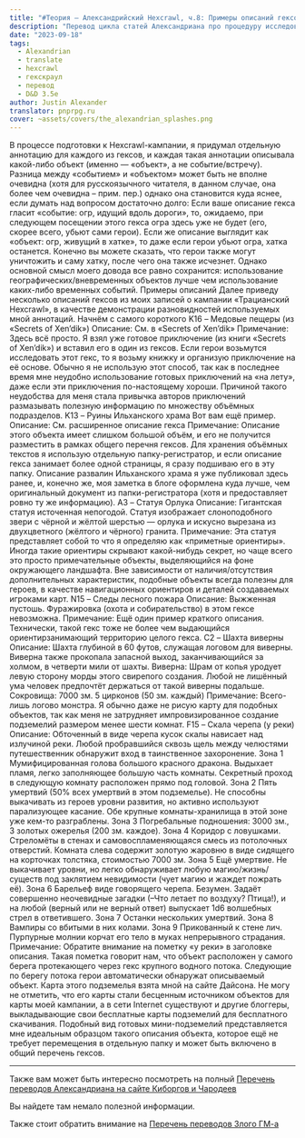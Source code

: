 ```yaml
---
title: "#Теория — Александрийский Hexcrawl, ч.8: Примеры описаний гексов"
description: "Перевод цикла статей Александриана про процедуру исследования гексов в третьей редакции D&D #alexandrian #hexcrawl #dnd3e #translate"
date: "2023-09-18"
tags:
  - Alexandrian
  - translate
  - hexcrawl
  - гекскраул
  - перевод
  - D&D 3.5e
author: Justin Alexander
translator: pnprpg.ru
cover: ~assets/covers/the_alexandrian_splashes.png
---
```


В процессе подготовки к Hexcrawl-кампании, я придумал отдельную аннотацию для каждого из гексов, и каждая такая аннотации описывала какой-либо объект (именно — «oбъект», а не событие/встречу). Разница между «событием» и «объектом» может быть не вполне очевидна (хотя для русскоязычного читателя, в данном случае, она более чем очевидна – прим. пер.) однако она становится куда яснее, если думать над вопросом достаточно долго:
Если ваше описание гекса гласит «событие: огр, идущий вдоль дороги», то, ожидаемо, при следующем посещении этого гекса огра здесь уже не будет (его, скорее всего, убьют сами герои). Если же описание выглядит как «объект: огр, живущий в хатке», то даже если герои убьют огра, хатка останется.
Конечно вы можете сказать, что герои также могут уничтожить и саму хатку, после чего она также исчезнет. Однако основной смысл моего довода все равно сохранится: использование географических/вневременных объектов лучше чем использование каких-либо временных событий.
Примеры описаний
Далее приведу несколько описаний гексов из моих записей о кампании «Трацианский Hexcrawl», в качестве демонстрации разновидностей используемых мной аннотаций. Начнём с самого короткого
K16 – Медовые пещеры (из «Secrets of Xen’dik»)
Описание: См. в «Secrets of Xen’dik» Примечание: Здесь всё просто. Я взял уже готовое приключение (из книги «Secrets of Xen’dik») и вставил его в один из гексов. Если герои возьмутся исследовать этот гекс, то я возьму книжку и организую приключение на её основе.
Обычно я не использую этот способ, так как в последнее время мне неудобно использование готовых приключений на «на лету», даже если эти приключения по-настоящему хороши. Причиной такого неудобства для меня стала привычка авторов приключений размазывать полезную информацию по множеству объёмных подразделов.
K13 – Руины Ильханского храма
Вот вам ещё пример. Описание: См. расширенное описание гекса Примечание: Описание этого объекта имеет слишком большой объём, и его не получится разместить в рамках общего перечня гексов.
Для хранения объёмных текстов я использую отдельную папку-регистратор, и если описание гекса занимает более одной страницы, я сразу подшиваю его в эту папку. Описание развалин Ильханского храма я уже публиковал здесь ранее, и, конечно же, моя заметка в блоге оформлена куда лучше, чем оригинальный документ из папки-регистратора (хотя и предоставляет ровно ту же информацию).
A3 – Статуя Орлука
Описание: Гигантская статуя источенная непогодой. Статуя изображает слоноподобного звери с чёрной и жёлтой шерстью — орлука и искусно вырезана из двухцветного (жёлтого и чёрного) гранита. Примечание: Эта статуя представляет собой то что я определяю как «приметные ориентиры». Иногда такие ориентиры скрывают какой-нибудь секрет, но чаще всего это просто примечательные объекты¸ выделяющийся на фоне окружающего ландшафта.
Вне зависимости от наличия/отсутствия дополнительных характеристик, подобные объекты всегда полезны для героев, в качестве навигационных ориентиров и деталей создаваемых игроками карт.
N15 – Следы лесного пожара
Описание: Выжженная пустошь. Фуражировка (охота и собирательство) в этом гексе невозможна. Примечание: Ещё один пример краткого описания. Технически, такой гекс тоже не более чем выдающийся ориентирзанимающий территорию целого гекса.
C2 – Шахта виверны
Описание: Шахта глубиной в 60 футов, служащая логовом для виверны. Виверна также прокопала запасной выход, заканчивающийся за холмом, в четверти мили от шахты. Виверна: Шрам от копья уродует левую сторону морды этого свирепого создания. Любой не лишённый ума человек предпочтёт держаться от такой виверны подальше. Сокровища: 7000 зм. 5 цирконов (50 зм. каждый) Примечание: Всего-лишь логово монстра.
Я обычно даже не рисую карту для подобных объектов, так как меня не затрудняет импровизированное создание подземелий размером менее шести комнат.
F15 – Скала черепа (у реки)
Описание: Обточенный в виде черепа кусок скалы нависает над излучиной реки. Любой пробравшийся сквозь щель между челюстями путешественник обнаружит вход в таинственное захоронение.
Зона 1
Мумифицированная голова большого красного дракона. Выдыхает пламя, легко заполняющее большую часть комнаты. Секретный проход в следующую комнату расположен прямо под головой.
Зона 2
Пять умертвий (50% всех умертвий в этом подземелье). Не способны выкачивать из героев уровни развития, но активно используют парализующее касание. Обе крупные комнаты-хранилища в этой зоне уже кем-то разграблены.
Зона 3
Погребальные подношения: 3000 зм., 3 золотых ожерелья (200 зм. каждое).
Зона 4
Коридор с ловушками. Стреломёты в стенах и самовоспламеняющаяся смесь из потолочных отверстий. Комната слева содержит золотую жаровню в виде сидящего на корточках толстяка, стоимостью 7000 зм.
Зона 5
Ещё умертвие. Не выкачивает уровни, но легко обнаруживает любую магию/жизнь/существ под заклятием невидимости (чует магию и жаждет пожрать её).
Зона 6
Барельеф виде говорящего черепа. Безумен. Задаёт совершенно неочевидные загадки (–Что летает по воздуху? Птица!), и на любой (верный или не верный ответ) выпускает 1d6 волшебных стрел в ответившего.
Зона 7
Останки нескольких умертвий.
Зона 8
Вампиры со вбитыми в них колами.
Зона 9
Прикованный к стене лич. Пурпурные молнии корчат его тело в муках непрерывного страдания. Примечание: Обратите внимание на пометку «у реки» в заголовке описания. Такая пометка говорит нам, что объект расположен у самого берега протекающего через гекс крупного водного потока. Следующие по берегу потока герои автоматически обнаружат описываемый объект.
Карта этого подземелья взята мной на сайте Дайсона. Не могу не отметить, что его карты стали бесценным источником объектов для карты моей кампании, а в сети Internet существуют и другие блоггеры, выкладывающие свои бесплатные карты подземелий для бесплатного скачивания. Подобный вид готовых мини-подземелий представляется мне идеальным образцом такого описания объекта, которое ещё не требует перемещения в отдельную папку и может быть включено в общий перечень гексов.

---

Также вам может быть интересно посмотреть на полный
[Перечень переводов Александриана на сайте Киборгов и Чародеев](/posts/translations/alexandrian-index)

Вы найдете там немало полезной информации.

Также стоит обратить внимание на [Перечень переводов Злого ГМ-а](/posts/translations/angrygm-index)

